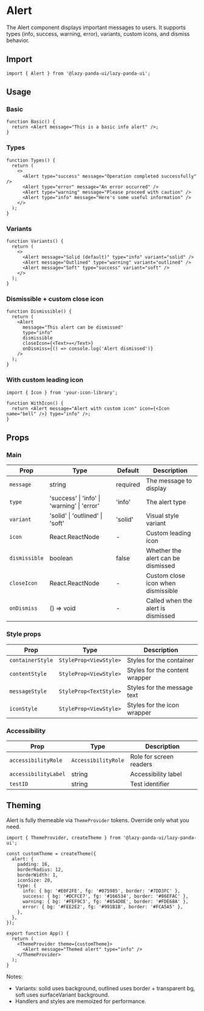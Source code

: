 # Alert

The Alert component displays important messages to users. It supports types (info, success, warning, error), variants, custom icons, and dismiss behavior.

## Import

```tsx
import { Alert } from '@lazy-panda-ui/lazy-panda-ui';
```

## Usage

### Basic

```tsx
function Basic() {
  return <Alert message="This is a basic info alert" />;
}
```

### Types

```tsx
function Types() {
  return (
    <>
      <Alert type="success" message="Operation completed successfully" />
      <Alert type="error" message="An error occurred" />
      <Alert type="warning" message="Please proceed with caution" />
      <Alert type="info" message="Here's some useful information" />
    </>
  );
}
```

### Variants

```tsx
function Variants() {
  return (
    <>
      <Alert message="Solid (default)" type="info" variant="solid" />
      <Alert message="Outlined" type="warning" variant="outlined" />
      <Alert message="Soft" type="success" variant="soft" />
    </>
  );
}
```

### Dismissible + custom close icon

```tsx
function Dismissible() {
  return (
    <Alert
      message="This alert can be dismissed"
      type="info"
      dismissible
      closeIcon={<Text>✕</Text>}
      onDismiss={() => console.log('Alert dismissed')}
    />
  );
}
```

### With custom leading icon

```tsx
import { Icon } from 'your-icon-library';

function WithIcon() {
  return <Alert message="Alert with custom icon" icon={<Icon name="bell" />} type="info" />;
}
```

## Props

### Main

| Prop | Type | Default | Description |
|------|------|---------|-------------|
| `message` | string | required | The message to display |
| `type` | 'success' \\| 'info' \\| 'warning' \\| 'error' | 'info' | The alert type |
| `variant` | 'solid' \\| 'outlined' \\| 'soft' | 'solid' | Visual style variant |
| `icon` | React.ReactNode | - | Custom leading icon |
| `dismissible` | boolean | false | Whether the alert can be dismissed |
| `closeIcon` | React.ReactNode | - | Custom close icon when dismissible |
| `onDismiss` | () => void | - | Called when the alert is dismissed |

### Style props

| Prop | Type | Description |
|------|------|-------------|
| `containerStyle` | `StyleProp<ViewStyle>` | Styles for the container |
| `contentStyle` | `StyleProp<ViewStyle>` | Styles for the content wrapper |
| `messageStyle` | `StyleProp<TextStyle>` | Styles for the message text |
| `iconStyle` | `StyleProp<ViewStyle>` | Styles for the icon wrapper |

### Accessibility

| Prop | Type | Description |
|------|------|-------------|
| `accessibilityRole` | `AccessibilityRole` | Role for screen readers |
| `accessibilityLabel` | string | Accessibility label |
| `testID` | string | Test identifier |

## Theming

Alert is fully themeable via `ThemeProvider` tokens. Override only what you need.

```tsx
import { ThemeProvider, createTheme } from '@lazy-panda-ui/lazy-panda-ui';

const customTheme = createTheme({
  alert: {
    padding: 16,
    borderRadius: 12,
    borderWidth: 1,
    iconSize: 20,
    type: {
      info: { bg: '#E0F2FE', fg: '#075985', border: '#7DD3FC' },
      success: { bg: '#DCFCE7', fg: '#166534', border: '#86EFAC' },
      warning: { bg: '#FEF9C3', fg: '#854D0E', border: '#FDE68A' },
      error: { bg: '#FEE2E2', fg: '#991B1B', border: '#FCA5A5' },
    },
  },
});

export function App() {
  return (
    <ThemeProvider theme={customTheme}>
      <Alert message="Themed alert" type="info" />
    </ThemeProvider>
  );
}
```

Notes:
- Variants: solid uses background, outlined uses border + transparent bg, soft uses surfaceVariant background.
- Handlers and styles are memoized for performance.
